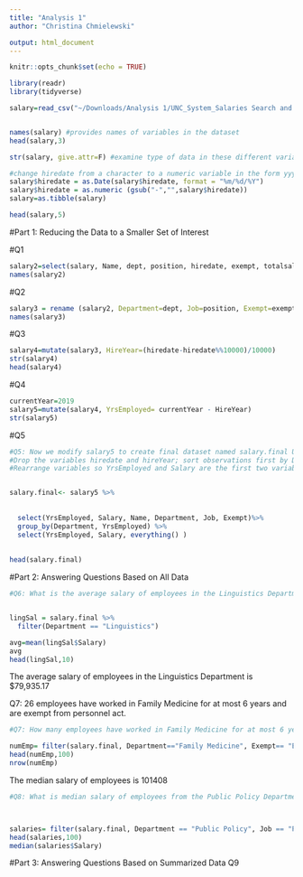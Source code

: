 ```yaml
---
title: "Analysis 1"
author: "Christina Chmielewski"

output: html_document
---
```


```r
knitr::opts_chunk$set(echo = TRUE)

library(readr)
library(tidyverse)

salary=read_csv("~/Downloads/Analysis 1/UNC_System_Salaries Search and Report.csv")


names(salary) #provides names of variables in the dataset
head(salary,3)

str(salary, give.attr=F) #examine type of data in these different variables

#change hiredate from a character to a numeric variable in the form yyyymmdd
salary$hiredate = as.Date(salary$hiredate, format = "%m/%d/%Y")
salary$hiredate = as.numeric (gsub("-","",salary$hiredate))
salary=as.tibble(salary)

head(salary,5)

```


#Part 1: Reducing the Data to a Smaller Set of Interest

#Q1
```r
salary2=select(salary, Name, dept, position, hiredate, exempt, totalsal)
names(salary2)
```

#Q2
```r
salary3 = rename (salary2, Department=dept, Job=position, Exempt=exempt, Salary=totalsal)
names(salary3)
```

#Q3
```r
salary4=mutate(salary3, HireYear=(hiredate-hiredate%%10000)/10000)
str(salary4)
head(salary4)

```

#Q4
```r
currentYear=2019
salary5=mutate(salary4, YrsEmployed= currentYear - HireYear)
str(salary5)


```

#Q5
```r
#Q5: Now we modify salary5 to create final dataset named salary.final Use the pipe %>% to:
#Drop the variables hiredate and hireYear; sort observations first by Department then by YrsEmployed
#Rearrange variables so YrsEmployed and Salary are the first two variables in the dataset w/o removing any other variables


salary.final<- salary5 %>%
  
  
  select(YrsEmployed, Salary, Name, Department, Job, Exempt)%>%
  group_by(Department, YrsEmployed) %>% 
  select(YrsEmployed, Salary, everything() )
  
  
head(salary.final)
```

#Part 2: Answering Questions Based on All Data
```r
#Q6: What is the average salary of employees in the Linguistics Department? (code and sentence to answer)


lingSal = salary.final %>%
  filter(Department == "Linguistics")

avg=mean(lingSal$Salary)
avg
head(lingSal,10)


```
The average salary of employees in the Linguistics Department is $79,935.17


Q7: 26 employees have worked in Family Medicine for at most 6 years and are exempt from personnel act.
```r
#Q7: How many employees have worked in Family Medicine for at most 6 years and are exempt from personnel act?

numEmp= filter(salary.final, Department=="Family Medicine", Exempt== "Exempt from Personnel Act", YrsEmployed <= 6)
head(numEmp,100)
nrow(numEmp)

```

The median salary of employees is 101408
```r
#Q8: What is median salary of employees from the Public Policy Department who are profesors, associate professors, or assistant professors? 



salaries= filter(salary.final, Department == "Public Policy", Job == "Professor"| Job == "Associate Professor"| Job =="Assistant Professor" )
head(salaries,100)
median(salaries$Salary)
```

#Part 3: Answering Questions Based on Summarized Data
Q9
```r

```

